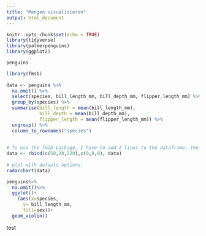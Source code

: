 ```yaml
---
title: "Mengen visualisieren"
output: html_document
---
```


```r
knitr::opts_chunk$set(echo = TRUE)
library(tidyverse)
library(palmerpenguins)
library(ggplot2)
```


```r
penguins
```


```r
library(fmsb)
 
data <- penguins %>% 
  na.omit() %>% 
  select(species, bill_length_mm, bill_depth_mm, flipper_length_mm) %>% 
  group_by(species) %>% 
  summarise(bill_length = mean(bill_length_mm),
            bill_depth = mean(bill_depth_mm),
            flipper_length = mean(flipper_length_mm)) %>% 
  ungroup() %>% 
  column_to_rownames("species")
  
 
# To use the fmsb package, I have to add 2 lines to the dataframe: the max and min of each variable to show on the plot!
data <- rbind(c(50,20,220),c(0,0,0), data)
 
# plot with default options:
radarchart(data)
```

```r
penguins%>%
  na.omit()%>%
  ggplot()+
    (aes(x=species, 
      y= bill_length_mm,
      fill=sex))+
  geom_violin()

```


test
